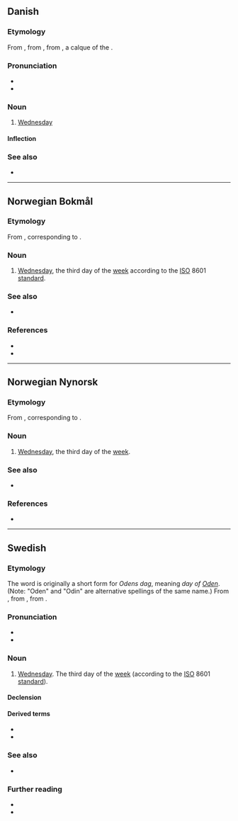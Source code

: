 ==Danish==
{{wikipedia|lang=da}}

===Etymology===
From {{der|da|gmq-oda|othænsdagh}}, from {{der|da|non|óðinsdagr}}, from {{der|da|gmw-pro|*Wōdanas dag}}, a calque of the {{der|da|la|dies Mercurii||Wednesday}}.

===Pronunciation===
* {{IPA|da|/ˈoːnˀsda/|[ˈo̝nˀsd̥æ]}}
* {{rhymes|da|a}}

===Noun===
{{da-noun|en|e}}

# [[Wednesday]]

====Inflection====
{{da-noun-infl|en|e}}

===See also===
* {{list:days of the week/da}}

----

==Norwegian Bokmål==
{{wikipedia|lang=no}}

===Etymology===
From {{der|nb|non|óðinsdagr||Odin's day}}, corresponding to {{der|nb|gmw-pro|*Wōdanas dag}}.

===Noun===
{{nb-noun-m1}}

# [[Wednesday]], the third day of the [[week]] according to the [[ISO]] 8601 [[standard]].

===See also===
* {{list:days of the week/nb}}

===References===
* {{R:The Bokmål Dictionary}}
* {{R:NAOB}}

----

==Norwegian Nynorsk==
{{wikipedia|lang=nn}}

===Etymology===
From {{der|nn|non|óðinsdagr||Odin's day}}, corresponding to {{der|nn|gmw-pro|*Wōdanas dag}}.

===Noun===
{{nn-noun-m1}}

# [[Wednesday]], the third day of the [[week]].

===See also===
* {{list:days of the week/nn}}

===References===
* {{R:The Nynorsk Dictionary}}

----

==Swedish==

===Etymology===
The word is originally a short form for ''Odens dag'', meaning ''day of [[w:Odin|Oden]]''. (Note: "Oden" and "Odin" are alternative spellings of the same name.) From {{der|sv|gmq-osw|oþinsdagher}}, from {{der|sv|non|óðinsdagr||Odin's day}}, from {{der|sv|gmw-pro|*Wōdanas dag}}.

===Pronunciation===
* {{IPA|sv|/ˈʊnsdɑːɡ/|/ˈʊnsda/}}
* {{audio|sv|Sv-onsdag.ogg|audio}}

===Noun===
{{sv-noun|c}}

# [[Wednesday]]. The third day of the [[week]] (according to the [[ISO]] 8601 [[standard]]).

====Declension====
{{sv-infl-noun-c-ar}}

====Derived terms====
* {{l|sv|askonsdag}}
* {{l|sv|dymmelonsdag}}

===See also===
* {{list:days of the week/sv}}

===Further reading===
* {{R:SO}}
* {{R:sv:Reverso}}